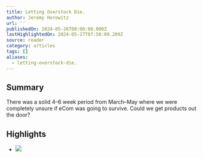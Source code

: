 ```yaml
---
title: Letting Overstock Die.
author: Jeremy Horowitz
url: ''
publishedOn: 2024-05-26T00:00:00.000Z
lastHighlightedOn: 2024-05-27T07:56:09.209Z
source: reader
category: articles
tags: []
aliases:
  - letting-overstock-die.
---
```

## Summary

There was a solid 4–6 week period from March–May where we were completely unsure if eCom was going to survive. Could we get products out the door?

## Highlights
- ![](https://media.beehiiv.com/cdn-cgi/image/fit=scale-down,format=auto,onerror=redirect,quality=80/uploads/asset/file/9d734cb4-3aa9-448e-9d36-bc3b58ffee8b/Zulily_Search.png?t=1716551431)
